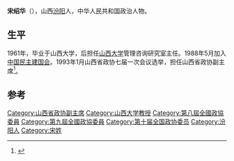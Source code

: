 '''宋绍华'''（{{bd|1938年|5月||}}），山西[[汾阳|汾阳]]人，中华人民共和国政治人物。

==生平==
1961年，毕业于山西大学，后担任[[山西大学|山西大学]]管理咨询研究室主任。1988年5月加入[[中国民主建国会|中国民主建国会]]。1993年1月山西省政协七届一次会议选举，担任山西省政协副主席<ref>{{cite book|author1=国家人事部专家司|title=中华人民共和国享受政府特殊津贴专家、学者、技术人员名录 1992年卷 第1分册|date=1995年12月|publisher=北京：中国国际广播出版社|isbn=7-5078-1097-6|accessdate=2016-03-04}}</ref>。

==参考==
{{reflist}}

{{DEFAULTSORT:S}}
[[Category:山西省政协副主席|Category:山西省政协副主席]]
[[Category:山西大学教授|Category:山西大学教授]]
[[Category:第八屆全國政協委員|Category:第八屆全國政協委員]]
[[Category:第九屆全國政協委員|Category:第九屆全國政協委員]]
[[Category:第十届全国政协委员|Category:第十届全国政协委员]]
[[Category:汾阳人|Category:汾阳人]]
[[Category:宋姓|Category:宋姓]]
